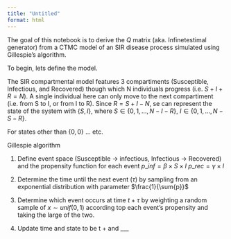 ```yaml
---
title: "Untitled"
format: html
---
```


The goal of this notebook is to derive the $Q$ matrix (aka. Infinetestimal generator) from a CTMC model of an SIR disease process simulated using Gillespie's algorithm.

To begin, lets define the model.

The SIR compartmental model features 3 compartiments (Susceptible, Infectious, and Recovered) though which N individuals progress (i.e. $S + I + R = N$).  A single individual here can only move to the next compartiment (i.e. from S to I, or from I to R). Since $R = S+I -N$, se can represent the state of the system with $\{S, I\}$, where $S \in \{0,1, ... , N-I-R\}$, $I \in \{0,1, ... , N-S-R\}$.

For states other than $\{0,0\}$ ... etc. 

Gillespie algorithm

1. Define event space (Susceptible -> infectious, Infectious -> Recovered) and the propensity function for each event 
    $p\_{inf} = \beta \times S \times I$
    $p\_{rec} = \gamma \times I$

2. Determine the time until the next event ($\tau$) by sampling from an exponential distribution with parameter $\frac{1}{\sum{p}}$

3. Determine which event occurs at time $t + \tau$ by weighting a random sample of $x\sim unif(0,1)$ according top each event's propensity and taking the large of the two. 

4. Update time and state to be t + \tau and ___ 

